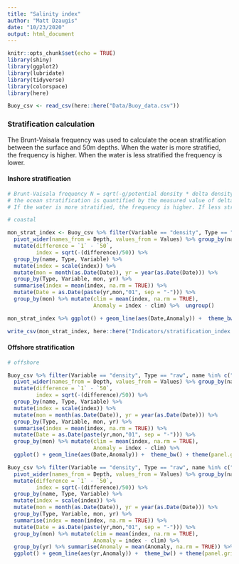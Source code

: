 ```yaml
---
title: "Salinity index"
author: "Matt Dzaugis"
date: "10/23/2020"
output: html_document
---
```


```r
knitr::opts_chunk$set(echo = TRUE)
library(shiny)
library(ggplot2)
library(lubridate)
library(tidyverse)
library(colorspace)
library(here)
```


```r
Buoy_csv <- read_csv(here::here("Data/Buoy_data.csv"))

```
### Stratification calculation

The Brunt-Vaisala frequency was used to calculate the ocean stratification between the surface and 50m depths. When the water is more stratified, the frequency is higher. When the water is less stratified the frequency is lower.

#### Inshore stratification

```r
# Brunt-Vaisala frequency N = sqrt(-g/potential density * delta density/delta depth)
# the ocean stratification is quantified by the measured value of delta density/delta depth
# If the water is more stratified, the frequency is higher. If less stratified, frequency is lower

# coastal

mon_strat_index <- Buoy_csv %>% filter(Variable == "density", Type == "raw", name %in% c("Buoy B", "Buoy E", "Buoy F", "Buoy I")) %>% 
  pivot_wider(names_from = Depth, values_from = Values) %>% group_by(name, Date) %>% 
  mutate(difference = `1` - `50`,
         index = sqrt(-(difference)/50)) %>% 
  group_by(name, Type, Variable) %>% 
  mutate(index = scale(index)) %>% 
  mutate(mon = month(as.Date(Date)), yr = year(as.Date(Date))) %>%
  group_by(Type, Variable, mon, yr) %>% 
  summarise(index = mean(index, na.rm = TRUE)) %>% 
  mutate(Date = as.Date(paste(yr,mon,"01", sep = "-"))) %>% 
  group_by(mon) %>% mutate(clim = mean(index, na.rm = TRUE),
                           Anomaly = index - clim) %>%  ungroup()

mon_strat_index %>% ggplot() + geom_line(aes(Date,Anomaly)) +  theme_bw() + theme(panel.grid = element_blank())

write_csv(mon_strat_index, here::here("Indicators/stratification_index.csv"))
```

#### Offshore stratification

```r

# offshore

Buoy_csv %>% filter(Variable == "density", Type == "raw", name %in% c("Buoy M", "Buoy N")) %>% 
  pivot_wider(names_from = Depth, values_from = Values) %>% group_by(name, Date) %>% 
  mutate(difference = `1` - `50`,
         index = sqrt(-(difference)/50)) %>% 
  group_by(name, Type, Variable) %>% 
  mutate(index = scale(index)) %>% 
  mutate(mon = month(as.Date(Date)), yr = year(as.Date(Date))) %>%
  group_by(Type, Variable, mon, yr) %>% 
  summarise(index = mean(index, na.rm = TRUE)) %>% 
  mutate(Date = as.Date(paste(yr,mon,"01", sep = "-"))) %>% 
  group_by(mon) %>% mutate(clim = mean(index, na.rm = TRUE),
                           Anomaly = index - clim) %>% 
  ggplot() + geom_line(aes(Date,Anomaly)) +  theme_bw() + theme(panel.grid = element_blank())

Buoy_csv %>% filter(Variable == "density", Type == "raw", name %in% c("Buoy M", "Buoy N")) %>% 
  pivot_wider(names_from = Depth, values_from = Values) %>% group_by(name, Date) %>% 
  mutate(difference = `1` - `50`,
         index = sqrt(-(difference)/50)) %>% 
  group_by(name, Type, Variable) %>% 
  mutate(index = scale(index)) %>% 
  mutate(mon = month(as.Date(Date)), yr = year(as.Date(Date))) %>%
  group_by(Type, Variable, mon, yr) %>% 
  summarise(index = mean(index, na.rm = TRUE)) %>% 
  mutate(Date = as.Date(paste(yr,mon,"01", sep = "-"))) %>% 
  group_by(mon) %>% mutate(clim = mean(index, na.rm = TRUE),
                           Anomaly = index - clim) %>% 
  group_by(yr) %>% summarise(Anomaly = mean(Anomaly, na.rm = TRUE)) %>% 
  ggplot() + geom_line(aes(yr,Anomaly)) +  theme_bw() + theme(panel.grid = element_blank())

```





